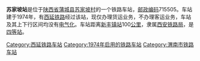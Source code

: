 {{noteTA
|1=zh-cn:始发车次; zh-hk:列車班次;
|2=zh-cn:车次; zh-hk:班次;
}}
{{Infobox China railway station 
|车站名称 = 苏家坡站
|车站名称拼音 = 
|车站地址 = [[陕西省|陕西省]][[蒲城县|蒲城县]]
|归属 = [[西安铁路局|西安铁路局]]
|车站等级 = [[四等站_(中铁)|四等站]]
|线路 = [[西延铁路|西延铁路]]
}}
'''苏家坡站'''是位于[[陕西省|陕西省]][[蒲城县|蒲城县]][[苏家坡村|苏家坡村]]的一个铁路车站，[[邮政编码|邮政编码]]715505。车站建于1974年，有[[西延铁路|西延铁路]]经过该站，现仅办理货运业务，不办理客运业务，车站及其上下行区间均没有[[电气化|电气化]]。车站距离[[新丰镇站|新丰镇站]]100[[公里|公里]]，隶属[[西安铁路局|西安铁路局]]，是[[四等站_(中铁)|四等站]]。


{{start rail box}}
{{s-inop|[[孙镇站|孙镇站]]}}
{{s-line|[[西延铁路|西延铁路]]}}
{{s-inop|[[坡底村站|坡底村站]]}}
{{end box}}

{{西延铁路}}
{{铁路车站小作品}}
{{陕西小作品}}

[[Category:西延铁路车站|Category:西延铁路车站]]
[[Category:1974年启用的铁路车站|Category:1974年启用的铁路车站]]
[[Category:渭南市铁路车站|Category:渭南市铁路车站]]